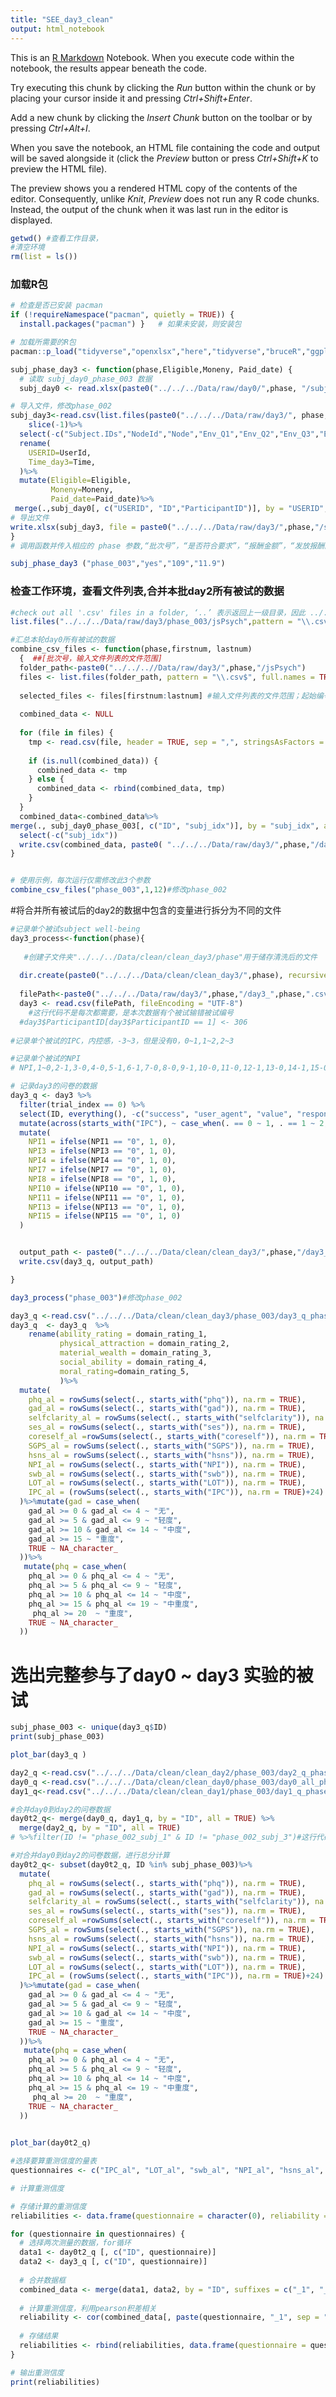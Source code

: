 ```yaml
---
title: "SEE_day3_clean"
output: html_notebook
---
```


This is an [R Markdown](http://rmarkdown.rstudio.com) Notebook. When you execute code within the notebook, the results appear beneath the code. 

Try executing this chunk by clicking the *Run* button within the chunk or by placing your cursor inside it and pressing *Ctrl+Shift+Enter*. 

Add a new chunk by clicking the *Insert Chunk* button on the toolbar or by pressing *Ctrl+Alt+I*.

When you save the notebook, an HTML file containing the code and output will be saved alongside it (click the *Preview* button or press *Ctrl+Shift+K* to preview the HTML file).

The preview shows you a rendered HTML copy of the contents of the editor. Consequently, unlike *Knit*, *Preview* does not run any R code chunks. Instead, the output of the chunk when it was last run in the editor is displayed.
```r
getwd() #查看工作目录，
#清空环境
rm(list = ls())
```

### 加载R包

```r
# 检查是否已安装 pacman
if (!requireNamespace("pacman", quietly = TRUE)) {
  install.packages("pacman") }   # 如果未安装，则安装包

# 加载所需要的R包
pacman::p_load("tidyverse","openxlsx","here","tidyverse","bruceR","ggplot2","psych","psychTools","DataExplorer")
```

```r
subj_phase_day3 <- function(phase,Eligible,Moneny, Paid_date) {
  # 读取 subj_day0_phase_003 数据
  subj_day0 <- read.xlsx(paste0("../../../Data/raw/day0/",phase, "/subj_day0_",phase, ".xlsx"))

# 导入文件，修改phase_002
subj_day3<-read.csv(list.files(paste0("../../../Data/raw/day3/", phase, "/"),pattern = "^SEE.*\\.csv$", full.names = TRUE), header = TRUE, sep = ",", stringsAsFactors = FALSE, fileEncoding = "UTF-8")%>%
    slice(-1)%>%
  select(-c("Subject.IDs","NodeId","Node","Env_Q1","Env_Q2","Env_Q3","Env_Q4","Env_Q5","X"))%>%
  rename(
    USERID=UserId,
    Time_day3=Time,
  )%>%
  mutate(Eligible=Eligible,
         Moneny=Moneny,
         Paid_date=Paid_date)%>%
 merge(.,subj_day0[, c("USERID", "ID","ParticipantID")], by = "USERID", all.x = TRUE) 
# 导出文件
write.xlsx(subj_day3, file = paste0("../../../Data/raw/day3/",phase,"/subj_day3_",phase,".xlsx"))
}
# 调用函数并传入相应的 phase 参数,“批次号”，“是否符合要求”，“报酬金额”，“发放报酬的日期”

subj_phase_day3 ("phase_003","yes","109","11.9")
```

### 检查工作环境，查看文件列表,合并本批day2所有被试的数据
```r
#check out all '.csv' files in a folder, ‘..’ 表示返回上一级目录，因此 ../../.. 表示在当前工作目录的上两级目录下找到 "4.Analysis" 目录
list.files("../../../Data/raw/day3/phase_003/jsPsych",pattern = "\\.csv$", full.names = TRUE)

#汇总本轮day0所有被试的数据
combine_csv_files <- function(phase,firstnum, lastnum) 
  {  ##[批次号，输入文件列表的文件范围]
  folder_path<-paste0("../../..//Data/raw/day3/",phase,"/jsPsych")
  files <- list.files(folder_path, pattern = "\\.csv$", full.names = TRUE)
  
  selected_files <- files[firstnum:lastnum] #输入文件列表的文件范围；起始编号：终止编号
  
  combined_data <- NULL
  
  for (file in files) {
    tmp <- read.csv(file, header = TRUE, sep = ",", stringsAsFactors = FALSE, fileEncoding = "UTF-8")  # 逐个读取csv文件，fileEncoding可能为UTF-8 或 GBK
    
    if (is.null(combined_data)) {
      combined_data <- tmp
    } else {
      combined_data <- rbind(combined_data, tmp)
    }
  }
  combined_data<-combined_data%>%
merge(., subj_day0_phase_003[, c("ID", "subj_idx")], by = "subj_idx", all.x = TRUE)%>%#修改phase_002
  select(-c("subj_idx"))
  write.csv(combined_data, paste0( "../../../Data/raw/day3/",phase,"/day3_",phase,".csv"), row.names = FALSE)
}


# 使用示例，每次运行仅需修改此3个参数
combine_csv_files("phase_003",1,12)#修改phase_002


```

#将合并所有被试后的day2的数据中包含的变量进行拆分为不同的文件
```r
#记录单个被试subject well-being
day3_process<-function(phase){  
  
   #创建子文件夹"../../../Data/clean/clean_day3/phase"用于储存清洗后的文件
  
  dir.create(paste0("../../../Data/clean/clean_day3/",phase), recursive = TRUE)
  
  filePath<-paste0("../../../Data/raw/day3/",phase,"/day3_",phase,".csv")
  day3 <- read.csv(filePath, fileEncoding = "UTF-8")
    #这行代码不是每次都需要，是本次数据有个被试输错被试编号
  #day3$ParticipantID[day3$ParticipantID == 1] <- 306
  
#记录单个被试的IPC，内控感，-3~3，但是没有0，0~1,1~2,2~3

#记录单个被试的NPI
# NPI,1~0,2-1,3-0,4-0,5-1,6-1,7-0,8-0,9-1,10-0,11-0,12-1,13-0,14-1,15-0；NPI-16,全量表分数代表自恋的显性维度，得分0—15，分数越高，显性自恋水平越高；0是第一个选项，对代表自恋的选项进行计分为1，记录每个问题的第一个选项的分值为0还是1

# 记录day3的问卷的数据
day3_q <- day3 %>%
  filter(trial_index == 0) %>%
  select(ID, everything(), -c("success", "user_agent", "value", "responses", "item_order", "radio_event_ids", "radio_event_times", "key_event_times","mouse_event_times","straightlining","zigzagging","honeypot","question_order","internal_node_id","time_elapsed","trial_index","trial_type","response","stimulus","rt"))%>%
  mutate(across(starts_with("IPC"), ~ case_when(. == 0 ~ 1, . == 1 ~ 2, . == 2 ~ 3, TRUE ~ .)))%>%
  mutate(
    NPI1 = ifelse(NPI1 == "0", 1, 0),
    NPI3 = ifelse(NPI3 == "0", 1, 0),
    NPI4 = ifelse(NPI4 == "0", 1, 0),
    NPI7 = ifelse(NPI7 == "0", 1, 0),
    NPI8 = ifelse(NPI8 == "0", 1, 0),
    NPI10 = ifelse(NPI10 == "0", 1, 0),
    NPI11 = ifelse(NPI11 == "0", 1, 0),
    NPI13 = ifelse(NPI13 == "0", 1, 0),
    NPI15 = ifelse(NPI15 == "0", 1, 0)
  ) 


  output_path <- paste0("../../../Data/clean/clean_day3/",phase,"/day3_q_",phase,".csv")
  write.csv(day3_q, output_path)

}

day3_process("phase_003")#修改phase_002

```


```r
day3_q <-read.csv("../../../Data/clean/clean_day3/phase_003/day3_q_phase_003.csv")#修改phase_002
day3_q  <- day3_q  %>%
    rename(ability_rating = domain_rating_1, 
           physical_attraction = domain_rating_2,
           material_wealth = domain_rating_3,
           social_ability = domain_rating_4,
           moral_rating=domain_rating_5,
           )%>%
  mutate(
    phq_al = rowSums(select(., starts_with("phq")), na.rm = TRUE),
    gad_al = rowSums(select(., starts_with("gad")), na.rm = TRUE),
    selfclarity_al = rowSums(select(., starts_with("selfclarity")), na.rm = TRUE),
    ses_al = rowSums(select(., starts_with("ses")), na.rm = TRUE),
    coreself_al =rowSums(select(., starts_with("coreself")), na.rm = TRUE),
    SGPS_al = rowSums(select(., starts_with("SGPS")), na.rm = TRUE),
    hsns_al = rowSums(select(., starts_with("hsns")), na.rm = TRUE),
    NPI_al = rowSums(select(., starts_with("NPI")), na.rm = TRUE),
    swb_al = rowSums(select(., starts_with("swb")), na.rm = TRUE),
    LOT_al = rowSums(select(., starts_with("LOT")), na.rm = TRUE),
    IPC_al = (rowSums(select(., starts_with("IPC")), na.rm = TRUE)+24)
  )%>%mutate(gad = case_when(
    gad_al >= 0 & gad_al <= 4 ~ "无",
    gad_al >= 5 & gad_al <= 9 ~ "轻度",
    gad_al >= 10 & gad_al <= 14 ~ "中度",
    gad_al >= 15 ~ "重度",
    TRUE ~ NA_character_
  ))%>%
   mutate(phq = case_when(
    phq_al >= 0 & phq_al <= 4 ~ "无",
    phq_al >= 5 & phq_al <= 9 ~ "轻度",
    phq_al >= 10 & phq_al <= 14 ~ "中度",
    phq_al >= 15 & phq_al <= 19 ~ "中重度",
     phq_al >= 20  ~ "重度",
    TRUE ~ NA_character_
  ))

```

# 选出完整参与了day0 ~ day3 实验的被试
```r
subj_phase_003 <- unique(day3_q$ID)
print(subj_phase_003)
```

```r
plot_bar(day3_q )
```

```r
day2_q <-read.csv("../../../Data/clean/clean_day2/phase_003/day2_q_phase_003.csv")#修改phase_002
day0_q <-read.csv("../../../Data/clean/clean_day0/phase_003/day0_all_phase_003.csv")#修改phase_002
day1_q<-read.csv("../../../Data/clean/clean_day1/phase_003/day1_q_phase_003.csv")#修改phase_002

#合并day0到day2的问卷数据
day0t2_q<- merge(day0_q, day1_q, by = "ID", all = TRUE) %>%
  merge(day2_q, by = "ID", all = TRUE)
# %>%filter(ID != "phase_002_subj_1" & ID != "phase_002_subj_3")#这行代码不是每次都需要，这是被试流失，去除流失的被试

#对合并day0到day2的问卷数据，进行总分计算
day0t2_q<- subset(day0t2_q, ID %in% subj_phase_003)%>%
  mutate(
    phq_al = rowSums(select(., starts_with("phq")), na.rm = TRUE),
    gad_al = rowSums(select(., starts_with("gad")), na.rm = TRUE),
    selfclarity_al = rowSums(select(., starts_with("selfclarity")), na.rm = TRUE),
    ses_al = rowSums(select(., starts_with("ses")), na.rm = TRUE),
    coreself_al =rowSums(select(., starts_with("coreself")), na.rm = TRUE),
    SGPS_al = rowSums(select(., starts_with("SGPS")), na.rm = TRUE),
    hsns_al = rowSums(select(., starts_with("hsns")), na.rm = TRUE),
    NPI_al = rowSums(select(., starts_with("NPI")), na.rm = TRUE),
    swb_al = rowSums(select(., starts_with("swb")), na.rm = TRUE),
    LOT_al = rowSums(select(., starts_with("LOT")), na.rm = TRUE),
    IPC_al = (rowSums(select(., starts_with("IPC")), na.rm = TRUE)+24)
  )%>%mutate(gad = case_when(
    gad_al >= 0 & gad_al <= 4 ~ "无",
    gad_al >= 5 & gad_al <= 9 ~ "轻度",
    gad_al >= 10 & gad_al <= 14 ~ "中度",
    gad_al >= 15 ~ "重度",
    TRUE ~ NA_character_
  ))%>%
   mutate(phq = case_when(
    phq_al >= 0 & phq_al <= 4 ~ "无",
    phq_al >= 5 & phq_al <= 9 ~ "轻度",
    phq_al >= 10 & phq_al <= 14 ~ "中度",
    phq_al >= 15 & phq_al <= 19 ~ "中重度",
     phq_al >= 20  ~ "重度",
    TRUE ~ NA_character_
  ))
  

```

```r
plot_bar(day0t2_q)
```


```r

#选择要算重测信度的量表
questionnaires <- c("IPC_al", "LOT_al", "swb_al", "NPI_al", "hsns_al", "SGPS_al", "coreself_al", "ses_al", "selfclarity_al", "gad_al", "phq_al")

# 计算重测信度

# 存储计算的重测信度
reliabilities <- data.frame(questionnaire = character(0), reliability = numeric(0))

for (questionnaire in questionnaires) {
  # 选择两次测量的数据，for循环
  data1 <- day0t2_q [, c("ID", questionnaire)]
  data2 <- day3_q [, c("ID", questionnaire)]
  
  # 合并数据框
  combined_data <- merge(data1, data2, by = "ID", suffixes = c("_1", "_2"))
  
  # 计算重测信度，利用pearson积差相关
  reliability <- cor(combined_data[, paste(questionnaire, "_1", sep = "")], combined_data[, paste(questionnaire, "_2", sep = "")],method = "pearson", use = "pairwise")
  
  # 存储结果
  reliabilities <- rbind(reliabilities, data.frame(questionnaire = questionnaire, reliability = reliability))
}

# 输出重测信度
print(reliabilities)

```